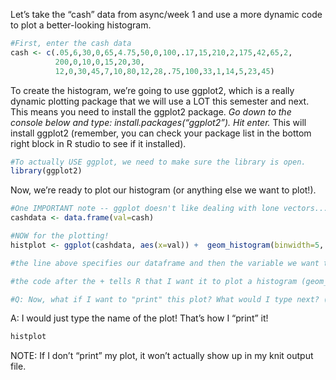 Let's take the "cash" data from async/week 1 and use a more dynamic code to plot a better-looking
histogram. 

```r
#First, enter the cash data
cash <- c(.05,6,30,0,65,4.75,50,0,100,.17,15,210,2,175,42,65,2,
          200,0,10,0,15,20,30,
          12,0,30,45,7,10,80,12,28,.75,100,33,1,14,5,23,45)
```

To create the histogram, we're going to use ggplot2, which is a really dynamic plotting package that we will use a LOT this semester and next. This means you need to install the ggplot2 package. 
*Go down to the console below and type: install.packages("ggplot2"). Hit enter.* 
This will install ggplot2 (remember, you can check your package list in the bottom right block in R studio to see if it installed). 

```r
#To actually USE ggplot, we need to make sure the library is open. 
library(ggplot2)
```

Now, we're ready to plot our histogram (or anything else we want to plot!).
```r
#One IMPORTANT note -- ggplot doesn't like dealing with lone vectors... it expects you to pass it a data.frame. All we have to do is save our "cash" vector as a dataframe using our trusty data.frame function.
cashdata <- data.frame(val=cash)

#NOW for the plotting!
histplot <- ggplot(cashdata, aes(x=val)) +  geom_histogram(binwidth=5, color="blue", fill="pink") 

#the line above specifies our dataframe and then the variable we want to plot (look at your dataframe to get the name of your variable, in this case it is "val"). ggplot tells R we're building a plot, and "aes" stands for aesthetics. The beginning of the line will SAVE our plot as "histplot" (remember, you choose the name!)

#the code after the + tells R that I want it to plot a histogram (geom_histogram), I want my bin widths to be 5 (you can change this to whatever number you want) and I want my bars to be blue (you can change this) and the bars to be filled in pink (you can change this).

#Q: Now, what if I want to "print" this plot? What would I type next? (scroll down to see the answer)
```









A: I would just type the name of the plot! That's how I "print" it!
```r
histplot
```

NOTE: If I don't "print" my plot, it won't actually show up in my knit output file. 
